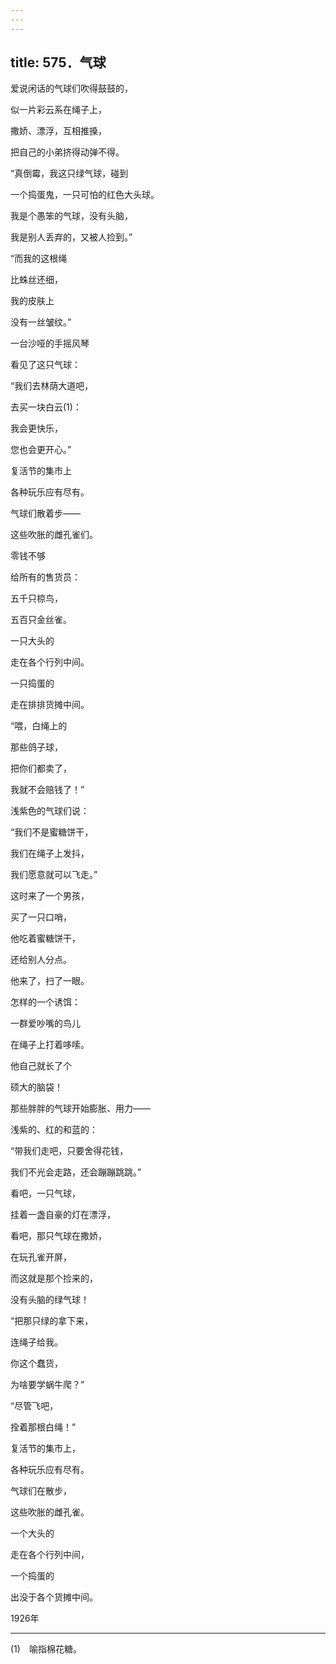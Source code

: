 ```yaml
---
---
---
```

title: 575．气球
---




爱说闲话的气球们吹得鼓鼓的，

似一片彩云系在绳子上，

撒娇、漂浮，互相推搡，

把自己的小弟挤得动弹不得。

“真倒霉，我这只绿气球，碰到

一个捣蛋鬼，一只可怕的红色大头球。

我是个愚笨的气球，没有头脑，

我是别人丢弃的，又被人捡到。”

“而我的这根绳

比蛛丝还细，

我的皮肤上

没有一丝皱纹。”

一台沙哑的手摇风琴

看见了这只气球：

“我们去林荫大道吧，

去买一块白云(1)：

我会更快乐，

您也会更开心。”

复活节的集市上

各种玩乐应有尽有。

气球们散着步——

这些吹胀的雌孔雀们。

零钱不够

给所有的售货员：

五千只椋鸟，

五百只金丝雀。

一只大头的

走在各个行列中间。

一只捣蛋的

走在排排货摊中间。

“喂，白绳上的

那些鸽子球，

把你们都卖了，

我就不会赔钱了！”

浅紫色的气球们说：

“我们不是蜜糖饼干，

我们在绳子上发抖，

我们愿意就可以飞走。”

这时来了一个男孩，

买了一只口哨，

他吃着蜜糖饼干，

还给别人分点。

他来了，扫了一眼。

怎样的一个诱饵：

一群爱吵嘴的鸟儿

在绳子上打着哆嗦。

他自己就长了个

硕大的脑袋！

那些胖胖的气球开始膨胀、用力——

浅紫的、红的和蓝的：

“带我们走吧，只要舍得花钱，

我们不光会走路，还会蹦蹦跳跳。”

看吧，一只气球，

挂着一盏自豪的灯在漂浮，

看吧，那只气球在撒娇，

在玩孔雀开屏，

而这就是那个捡来的，

没有头脑的绿气球！

“把那只绿的拿下来，

连绳子给我。

你这个蠢货，

为啥要学蜗牛爬？”

“尽管飞吧，

拴着那根白绳！”

复活节的集市上，

各种玩乐应有尽有。

气球们在散步，

这些吹胀的雌孔雀。

一个大头的

走在各个行列中间，

一个捣蛋的

出没于各个货摊中间。

1926年



* * *



(1)　喻指棉花糖。